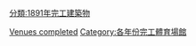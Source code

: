 {{10years|19世紀|完工體育場館|1891|各年份完工體育場館}}

[[Category:1891年體育|Venues completed]]
[[分類:1891年完工建築物|分類:1891年完工建築物]]
[[Category:各年份完工體育場館|Category:各年份完工體育場館]]